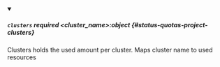 


<details className="config-field" data-expandable="true" open>
<summary>

##### `clusters` <span className="config-field-required" data-required="false">required</span> <span className="config-field-type">&lt;cluster_name&gt;:object</span> <span className="config-field-default"></span> <span className="config-field-enum"></span> {#status-quotas-project-clusters}

Clusters holds the used amount per cluster. Maps cluster name to used resources

</summary>

<PartialClustersreference />


</details>
